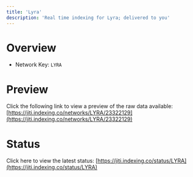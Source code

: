 ```yaml
---
title: 'Lyra'
description: 'Real time indexing for Lyra; delivered to you'
---
```


# Overview
- Network Key: `LYRA`

# Preview
Click the following link to view a preview of the raw data available: [https://jiti.indexing.co/networks/LYRA/23322129](https://jiti.indexing.co/networks/LYRA/23322129)

# Status
Click here to view the latest status: [https://jiti.indexing.co/status/LYRA](https://jiti.indexing.co/status/LYRA)
